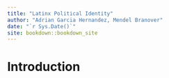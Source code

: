 ```yaml
--- 
title: "Latinx Political Identity"
author: "Adrian Garcia Hernandez, Mendel Branover"
date: "`r Sys.Date()`"
site: bookdown::bookdown_site
---
```


# Introduction


